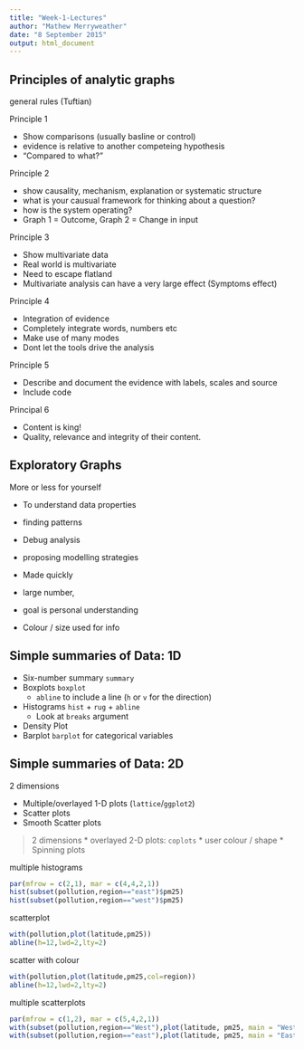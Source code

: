 ```yaml
---
title: "Week-1-Lectures"
author: "Mathew Merryweather"
date: "8 September 2015"
output: html_document
---
```


## Principles of analytic graphs
general rules (Tuftian)

Principle 1

* Show comparisons (usually basline or control)
* evidence is relative to another competeing hypothesis
* "Compared to what?"

Principle 2

* show causality, mechanism, explanation or systematic structure
* what is your causual framework for thinking about a question?
* how is the system operating?
* Graph 1 = Outcome, Graph 2 = Change in input

Principle 3

* Show multivariate data
* Real world is multivariate
* Need to escape flatland
* Multivariate analysis can have a very large effect (Symptoms effect)

Principle 4

* Integration of evidence
* Completely integrate words, numbers etc
* Make use of many modes
* Dont let the tools drive the analysis

Principle 5

* Describe and document the evidence with labels, scales and source
* Include code

Principal 6

* Content is king!
* Quality, relevance and integrity of their content.

## Exploratory Graphs

More or less for yourself

* To understand data properties
* finding patterns
* Debug analysis
* proposing modelling strategies

* Made quickly
* large number,
* goal is personal understanding
* Colour / size used for info

## Simple summaries of Data: 1D

* Six-number summary `summary`
* Boxplots `boxplot`
    * `abline` to include a line (`h` or `v` for the direction)
* Histograms `hist` + `rug` + `abline`
    * Look at `breaks` argument
* Density Plot 
* Barplot `barplot` for categorical variables
 
## Simple summaries of Data: 2D

2 dimensions

* Multiple/overlayed 1-D plots (`lattice`/`ggplot2`)
* Scatter plots
* Smooth Scatter plots

>2 dimensions
* overlayed 2-D plots: `coplots`
* user colour / shape
* Spinning plots

multiple histograms
```r
par(mfrow = c(2,1), mar = c(4,4,2,1))
hist(subset(pollution,region=="east")$pm25)
hist(subset(pollution,region=="west")$pm25)
```

scatterplot
```r
with(pollution,plot(latitude,pm25))
abline(h=12,lwd=2,lty=2)
```

scatter with colour
```r
with(pollution,plot(latitude,pm25,col=region))
abline(h=12,lwd=2,lty=2)
```

multiple scatterplots
```r
par(mfrow = c(1,2), mar = c(5,4,2,1))
with(subset(pollution,region=="West"),plot(latitude, pm25, main = "West"))
with(subset(pollution,region=="east"),plot(latitude, pm25, main = "East"))
```


